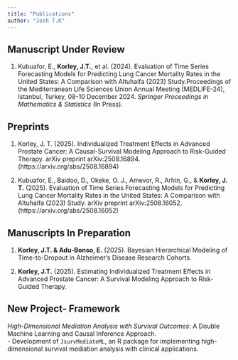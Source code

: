 ```yaml
---
title: "Publications"
author: "Josh T.K"
---
```


## Manuscript Under Review

1. Kubuafor, E., **Korley, J.T.**, et al. (2024). Evaluation of Time Series Forecasting Models for Predicting Lung Cancer Mortality Rates in the United States: A Comparison with Altuhaifa (2023) Study.Proceedings of the Mediterranean Life Sciences Union Annual Meeting (MEDLIFE-24), Istanbul, Turkey, 08-10 December 2024. *Springer Proceedings in Mathematics & Statistics* (In Press).

## Preprints

1. Korley, J. T. (2025). Individualized Treatment Effects in Advanced Prostate Cancer: A Causal-Survival Modeling Approach to Risk-Guided Therapy. arXiv preprint arXiv:2508.16894.(https://arxiv.org/abs/2508.16894)

2. Kubuafor, E., Baidoo, D., Okeke, O. J., Amevor, R., Arhin, G., & **Korley, J. T.** (2025). Evaluation of Time Series Forecasting Models for Predicting Lung Cancer Mortality Rates in the United States: A Comparison with Altuhaifa (2023) Study. arXiv preprint arXiv:2508.16052.(https://arxiv.org/abs/2508.16052)

## Manuscripts In Preparation

1.  **Korley, J.T. \& Adu-Bonso, E.** (2025). Bayesian Hierarchical Modeling of Time-to-Dropout in Alzheimer’s Disease Research Cohorts.

2.  **Korley, J.T.** (2025). Estimating Individualized Treatment Effects in Advanced Prostate Cancer: A Survival Modeling Approach to Risk-Guided Therapy.

## New Project- Framework
*High-Dimensional Mediation Analysis with Survival Outcomes*: A Double Machine Learning and Causal Inference Approach.  
    - Development of `JsurvMediateML`, an R package for implementing high-dimensional survival mediation analysis with clinical applications.
